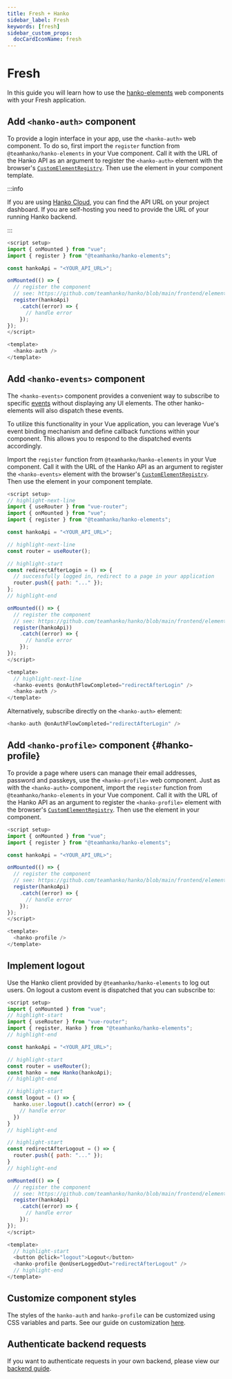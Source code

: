 ```yaml
---
title: Fresh + Hanko
sidebar_label: Fresh
keywords: [fresh]
sidebar_custom_props:
  docCardIconName: fresh
---
```



# Fresh

In this guide you will learn how to use the
[hanko-elements](https://github.com/teamhanko/hanko/blob/main/frontend/elements/README.md) web components
with your Fresh application.

## Add `<hanko-auth>` component

To provide a login interface in your app, use the `<hanko-auth>` web component. To do so, first import the
`register` function from `@teamhanko/hanko-elements` in your Vue component. Call it with the URL of the Hanko API as an argument
to register the `<hanko-auth>` element with
the browser's [`CustomElementRegistry`](https://developer.mozilla.org/de/docs/Web/API/CustomElementRegistry). Then
use the element in your component template.

:::info

If you are using [Hanko Cloud](https://cloud.hanko.io), you can find the API URL on your project dashboard.
If you are self-hosting you need to provide the URL of your running Hanko backend.

:::

```js title="HankoAuth.tsx" showLineNumbers
<script setup>
import { onMounted } from "vue";
import { register } from "@teamhanko/hanko-elements";

const hankoApi = "<YOUR_API_URL>";

onMounted(() => {
  // register the component
  // see: https://github.com/teamhanko/hanko/blob/main/frontend/elements/README.md#script
  register(hankoApi)
    .catch((error) => {
      // handle error
    });
});
</script>

<template>
  <hanko-auth />
</template>
```

## Add `<hanko-events>` component

The `<hanko-events>` component provides a convenient way to subscribe to specific
[events](https://github.com/teamhanko/hanko/blob/main/frontend/elements/README.md#events) without displaying any UI elements.
The other hanko-elements will also dispatch these events.

To utilize this functionality in your Vue application, you can leverage Vue's event binding mechanism and define
callback functions within your component. This allows you to respond to the dispatched events accordingly.

Import the `register` function from `@teamhanko/hanko-elements` in your Vue component. Call it with the URL of the
Hanko API as an argument to register the `<hanko-events>` element with the browser's
[`CustomElementRegistry`](https://developer.mozilla.org/de/docs/Web/API/CustomElementRegistry).
Then use the element in your component template.

```js title="HankoAuth.vue" showLineNumbers
<script setup>
// highlight-next-line
import { useRouter } from "vue-router";
import { onMounted } from "vue";
import { register } from "@teamhanko/hanko-elements";

const hankoApi = "<YOUR_API_URL>";

// highlight-next-line
const router = useRouter();

// highlight-start
const redirectAfterLogin = () => {
  // successfully logged in, redirect to a page in your application
  router.push({ path: "..." });
};
// highlight-end

onMounted(() => {
  // register the component
  // see: https://github.com/teamhanko/hanko/blob/main/frontend/elements/README.md#script
  register(hankoApi))
    .catch((error) => {
      // handle error
    });
});
</script>

<template>
  // highlight-next-line
  <hanko-events @onAuthFlowCompleted="redirectAfterLogin" />
  <hanko-auth />
</template>
```

Alternatively, subscribe directly on the `<hanko-auth>` element:

```js showLineNumbers
<hanko-auth @onAuthFlowCompleted="redirectAfterLogin" />
```

## Add `<hanko-profile>` component {#hanko-profile}

To provide a page where users can manage their email addresses, password and passkeys, use the `<hanko-profile>` web
component. Just as with the `<hanko-auth>` component, import the `register` function from `@teamhanko/hanko-elements` in
your Vue component. Call it with the
URL of the Hanko API as an argument to register the `<hanko-profile>` element with the browser's
[`CustomElementRegistry`](https://developer.mozilla.org/de/docs/Web/API/CustomElementRegistry). Then use
the element in your component.

```js title="HankoProfile.vue" showLineNumbers
<script setup>
import { onMounted } from "vue";
import { register } from "@teamhanko/hanko-elements";

const hankoApi = "<YOUR_API_URL>";

onMounted(() => {
  // register the component
  // see: https://github.com/teamhanko/hanko/blob/main/frontend/elements/README.md#script
  register(hankoApi)
    .catch((error) => {
      // handle error
    });
});
</script>

<template>
  <hanko-profile />
</template>

```

## Implement logout

Use the Hanko client provided by `@teamhanko/hanko-elements` to log out users. On logout a custom event is
dispatched that you can subscribe to:

```js title="HankoProfile.vue" showLineNumbers
<script setup>
import { onMounted } from "vue";
// highlight-start
import { useRouter } from "vue-router";
import { register, Hanko } from "@teamhanko/hanko-elements";
// highlight-end

const hankoApi = "<YOUR_API_URL>";

// highlight-start
const router = useRouter();
const hanko = new Hanko(hankoApi);
// highlight-end

// highlight-start
const logout = () => {
  hanko.user.logout().catch((error) => {
    // handle error
  })
}
// highlight-end

// highlight-start
const redirectAfterLogout = () => {
  router.push({ path: "..." });
}
// highlight-end

onMounted(() => {
  // register the component
  // see: https://github.com/teamhanko/hanko/blob/main/frontend/elements/README.md#script
  register(hankoApi)
    .catch((error) => {
      // handle error
    });
});
</script>

<template>
  // highlight-start
  <button @click="logout">Logout</button>
  <hanko-profile @onUserLoggedOut="redirectAfterLogout" />
  // highlight-end
</template>

```


## Customize component styles

The styles of the `hanko-auth` and `hanko-profile` can be customized using CSS variables and parts. See our guide
on customization [here](https://github.com/teamhanko/hanko/tree/main/frontend/elements#ui-customization).

## Authenticate backend requests

If you want to authenticate requests in your own backend, please view our [backend guide](/guides/backend).
